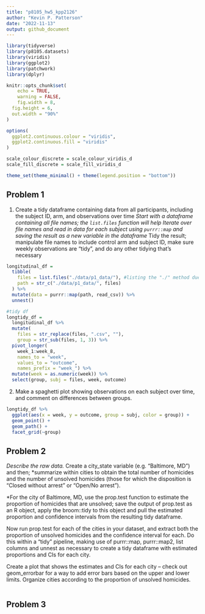 ```yaml
---
title: "p8105_hw5_kpp2126"
author: "Kevin P. Patterson"
date: "2022-11-13"
output: github_document
---
```


```r
library(tidyverse)
library(p8105.datasets)
library(viridis)
library(ggplot2)
library(patchwork)
library(dplyr)

knitr::opts_chunk$set(
	echo = TRUE,
	warning = FALSE,
	fig.width = 8, 
  fig.height = 6,
  out.width = "90%"
)

options(
  ggplot2.continuous.colour = "viridis",
  ggplot2.continuous.fill = "viridis"
)

scale_colour_discrete = scale_colour_viridis_d
scale_fill_discrete = scale_fill_viridis_d

theme_set(theme_minimal() + theme(legend.position = "bottom"))

```

## Problem 1
1. Create a tidy dataframe containing data from all participants, including the subject ID, arm, and observations over time
*Start with a dataframe containing all file names; the `list.files` function will help
Iterate over file names and read in data for each subject using `purrr::map` and saving the result as a new variable in the dataframe
*Tidy the result; manipulate file names to include control arm and subject ID, make sure weekly observations are “tidy”, and do any other tidying that’s necessary

```r
longitudinal_df = 
  tibble(
    files = list.files("./data/p1_data/"), #listing the "./" method due to inability to read with "/data" alone
    path = str_c("./data/p1_data/", files)
  ) %>% 
  mutate(data = purrr::map(path, read_csv)) %>% 
  unnest()

#tidy df
longtidy_df = 
  longitudinal_df %>% 
  mutate(
    files = str_replace(files, ".csv", ""),
    group = str_sub(files, 1, 3)) %>% 
  pivot_longer(
    week_1:week_8,
    names_to = "week",
    values_to = "outcome",
    names_prefix = "week_") %>% 
  mutate(week = as.numeric(week)) %>% 
  select(group, subj = files, week, outcome)
```

2. Make a spaghetti plot showing observations on each subject over time, and comment on differences between groups.
```r
longtidy_df %>% 
  ggplot(aes(x = week, y = outcome, group = subj, color = group)) + 
  geom_point() + 
  geom_path() + 
  facet_grid(~group)
```

## Problem 2

*Describe the raw data. 
*Create a city_state variable (e.g. “Baltimore, MD”) and then;
*summarize within cities to obtain the total number of homicides and the number of unsolved homicides (those for which the disposition is “Closed without arrest” or “Open/No arrest”).

*For the city of Baltimore, MD, use the prop.test function to estimate the proportion of homicides that are unsolved; save the output of prop.test as an R object, apply the broom::tidy to this object and pull the estimated proportion and confidence intervals from the resulting tidy dataframe.

Now run prop.test for each of the cities in your dataset, and extract both the proportion of unsolved homicides and the confidence interval for each. Do this within a “tidy” pipeline, making use of purrr::map, purrr::map2, list columns and unnest as necessary to create a tidy dataframe with estimated proportions and CIs for each city.

Create a plot that shows the estimates and CIs for each city – check out geom_errorbar for a way to add error bars based on the upper and lower limits. Organize cities according to the proportion of unsolved homicides.


```r

```

## Problem 3
```r

```


